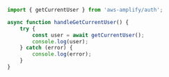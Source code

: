 ```js
import { getCurrentUser } from 'aws-amplify/auth';

async function handleGetCurrentUser() {
	try {
		const user = await getCurrentUser();
		console.log(user);
	} catch (error) {
		console.log(error);
	}
}
```